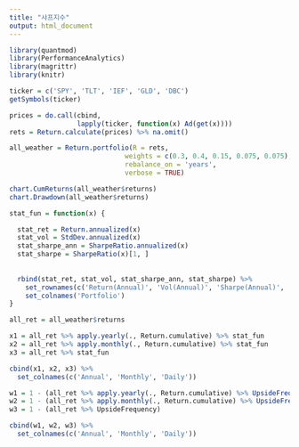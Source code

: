 ```yaml
---
title: "샤프지수"
output: html_document
---
```


```r
library(quantmod)
library(PerformanceAnalytics)
library(magrittr)
library(knitr)

ticker = c('SPY', 'TLT', 'IEF', 'GLD', 'DBC')
getSymbols(ticker)

prices = do.call(cbind,
                 lapply(ticker, function(x) Ad(get(x))))
rets = Return.calculate(prices) %>% na.omit()
```


```r
all_weather = Return.portfolio(R = rets,
                             weights = c(0.3, 0.4, 0.15, 0.075, 0.075),
                             rebalance_on = 'years',
                             verbose = TRUE)
```

```r
chart.CumReturns(all_weather$returns)
chart.Drawdown(all_weather$returns)
```
```r
stat_fun = function(x) {

  stat_ret = Return.annualized(x)
  stat_vol = StdDev.annualized(x)
  stat_sharpe_ann = SharpeRatio.annualized(x)
  stat_sharpe = SharpeRatio(x)[1, ]
  
  
  rbind(stat_ret, stat_vol, stat_sharpe_ann, stat_sharpe) %>%
    set_rownames(c('Return(Annual)', 'Vol(Annual)', 'Sharpe(Annual)', 'Sharpe')) %>%
    set_colnames('Portfolio')
}
```


```r
all_ret = all_weather$returns

x1 = all_ret %>% apply.yearly(., Return.cumulative) %>% stat_fun
x2 = all_ret %>% apply.monthly(., Return.cumulative) %>% stat_fun
x3 = all_ret %>% stat_fun

cbind(x1, x2, x3) %>%
  set_colnames(c('Annual', 'Monthly', 'Daily'))
```

```r
w1 = 1 - (all_ret %>% apply.yearly(., Return.cumulative) %>% UpsideFrequency())
w2 = 1 - (all_ret %>% apply.monthly(., Return.cumulative) %>% UpsideFrequency())
w3 = 1 - (all_ret %>% UpsideFrequency)

cbind(w1, w2, w3) %>%
  set_colnames(c('Annual', 'Monthly', 'Daily'))
```

